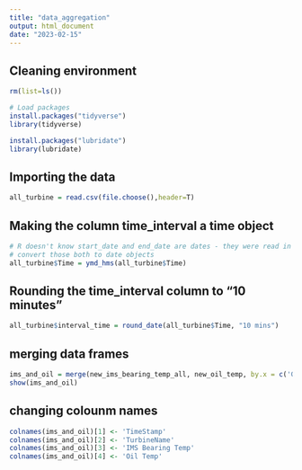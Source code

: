 ```yaml
---
title: "data_aggregation"
output: html_document
date: "2023-02-15"
---
```


## Cleaning environment
```r
rm(list=ls())
```

```r
# Load packages
install.packages("tidyverse")
library(tidyverse)

install.packages("lubridate")
library(lubridate)
```
## Importing the data
```r
all_turbine = read.csv(file.choose(),header=T)
```

## Making the column time_interval a time object
```r
# R doesn't know start_date and end_date are dates - they were read in as numeric
# convert those both to date objects
all_turbine$Time = ymd_hms(all_turbine$Time)
```

## Rounding the time_interval column to "10 minutes"
```r
all_turbine$interval_time = round_date(all_turbine$Time, "10 mins")
````

## merging data frames
```r
ims_and_oil = merge(new_ims_bearing_temp_all, new_oil_temp, by.x = c('Group.1', 'Group.2'), by.y = c('Group.1', 'Group.2'))
show(ims_and_oil)
````

## changing colounm names
```r
colnames(ims_and_oil)[1] <- 'TimeStamp'
colnames(ims_and_oil)[2] <- 'TurbineName'
colnames(ims_and_oil)[3] <- 'IMS Bearing Temp'
colnames(ims_and_oil)[4] <- 'Oil Temp'

```




